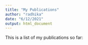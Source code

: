 ---
title: "My Publications"
author: "radhika"
date: "6/12/2021"
output: html_document
---
This is a list of my publications so far: